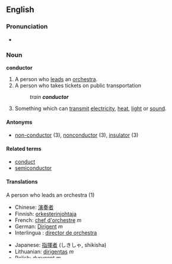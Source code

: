 ==English==

===Pronunciation===
*{{audio|en-us-conductor.ogg|Audio (US)}}

===Noun===
'''conductor'''
#A person who [[leads]] an [[orchestra]].
#A person who takes tickets on public transportation 
#:''train '''conductor'''''
#Something which can [[transmit]] [[electricity]], [[heat]], [[light]] or [[sound]].

====Antonyms====
*[[non-conductor]] (3), [[nonconductor]] (3), [[insulator]] (3)

====Related terms====
*[[conduct]]
*[[semiconductor]]

====Translations====
;A person who leads an orchestra (1)
{{top}}
*Chinese: [[演奏]][[者]]
*Finnish: [[orkesterinjohtaja]]
*French: [[chef d'orchestre]] ''m''
*German: [[Dirigent]] ''m''
*Interlingua : [[director de orchestra]]
{{mid}}
*Japanese: [[指揮者]] (しきしゃ, shikisha)
*Lithuanian: [[dirigentas]] ''m''
*Polish: [[dyrygent]] ''m''
*Portuguese: [[maestro]] ''m''
*Swedish: [[dirigent]] ''c''
{{bottom}}

;A person who takes tickets on public transportation (2)
{{top}}
*Finnish: [[konduktööri]]
*French: [[conducteur]] (of a bus)
*German: [[Schaffner]] ''m''
*Interlingua : [[billetero]]
{{mid}}
*Lithuanian: [[konduktorius]] ''m''
*Polish: [[konduktor]] ''m''
*Portuguese: [[condutor]] ''m''
*Swedish: [[konduktör]] ''c''
{{bottom}}

;Something which can transmit electricity, heat, light or sound (3)
{{top}}
*Chinese: [[傳導]][[體]]
*Finnish: [[johde]]
*French: [[conducteur]]
*German: [[Leiter]] ''m''
*Interlingua : conductor
{{mid}}
*Lithuanian: [[laidininkas]] ''m''
*Polish: [[przewodnik]] ''m''
*Portuguese: [[condutor]] ''m''
*Swedish: [[ledare]] ''c''
{{bottom}}

=====Translations to be categorized=====
{{checktrans}}
{{top}}
*{{ttbc|Persian}}: Rahbar-e Orkestr [[رهبر ارکستر]]
*{{ttbc|Spanish}}: conductor
{{mid}}
*{{ttbc|Vietnamese}}: [[nhạc trưởng]], [[chỉ huy dàn nhạc]]
{{bottom}}

[[Category:Technology]]

[[es:conductor]]
[[fr:conductor]]
[[io:conductor]]
[[it:conductor]]
[[no:conductor]]
[[pl:conductor]]
[[fi:conductor]]
[[zh:conductor]]
